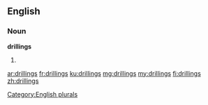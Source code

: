 ==English==

===Noun===
'''drillings'''

# {{plural of|drilling}}

[[Category:English plurals]]

[[ar:drillings]]
[[fr:drillings]]
[[ku:drillings]]
[[mg:drillings]]
[[my:drillings]]
[[fi:drillings]]
[[zh:drillings]]
